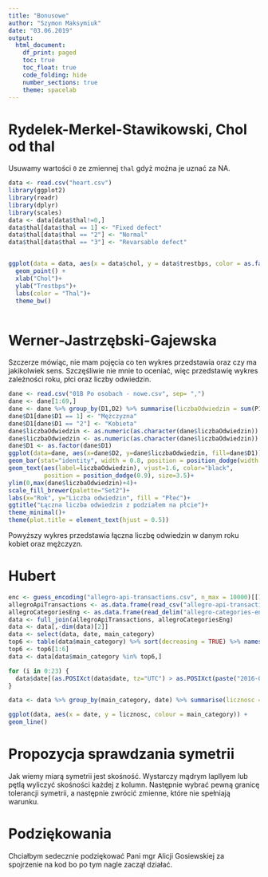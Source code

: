 ---
title: "Bonusowe"
author: "Szymon Maksymiuk"
date: "03.06.2019"
output:
  html_document:
    df_print: paged
    toc: true
    toc_float: true
    code_folding: hide
    number_sections: true
    theme: spacelab
---


# Rydelek-Merkel-Stawikowski, Chol od thal

Usuwamy wartości `0` ze zmiennej `thal` gdyż można je uznać za NA.

```{r message=FALSE, warning=FALSE}
data <- read.csv("heart.csv")
library(ggplot2)
library(readr)
library(dplyr)
library(scales)
data <- data[data$thal!=0,]
data$thal[data$thal == 1] <- "Fixed defect"
data$thal[data$thal == "2"] <- "Normal"
data$thal[data$thal == "3"] <- "Revarsable defect"


ggplot(data = data, aes(x = data$chol, y = data$trestbps, color = as.factor(data$thal))) +
  geom_point() +
  xlab("Chol")+
  ylab("Trestbps")+
  labs(color = "Thal")+
  theme_bw()
  

```

# Werner-Jastrzębski-Gajewska

Szczerze mówiąc, nie mam pojęcia co ten wykres przedstawia oraz czy ma jakikolwiek sens. Szczęśliwie nie mnie to oceniać, więc przedstawię wykres zależności roku, płci oraz liczby odwiedzin. 

```{r}
dane <- read.csv("01B Po osobach - nowe.csv", sep= ",")
dane <- dane[1:69,]
dane <- dane %>% group_by(D1,D2) %>% summarise(liczbaOdwiedzin = sum(P1))
dane$D1[dane$D1 == 1] <- "Mężczyzna"
dane$D1[dane$D1 == "2"] <- "Kobieta"
dane$liczbaOdwiedzin <- as.numeric(as.character(dane$liczbaOdwiedzin))
dane$liczbaOdwiedzin <- as.numeric(as.character(dane$liczbaOdwiedzin))
dane$D1 <- as.factor(dane$D1)
ggplot(data=dane, aes(x=dane$D2, y=dane$liczbaOdwiedzin, fill=dane$D1)) +
geom_bar(stat="identity", width = 0.8, position = position_dodge(width = 0.9), colour="black")+
geom_text(aes(label=liczbaOdwiedzin), vjust=1.6, color="black",
          position = position_dodge(0.9), size=3.5)+
ylim(0,max(dane$liczbaOdwiedzin)+4)+
scale_fill_brewer(palette="Set2")+
labs(x="Rok", y="Liczba odwiedzin", fill = "Płeć")+
ggtitle("Łączna liczba odwiedzin z podziałem na płcie")+
theme_minimal()+
theme(plot.title = element_text(hjust = 0.5))
```

Powyższy wykres przedstawia łączna liczbę odwiedzin w danym roku kobiet oraz mężczyzn.

# Hubert

```{r message=FALSE, warning=FALSE}
enc <- guess_encoding("allegro-api-transactions.csv", n_max = 10000)[[1]]
allegroApiTransactions <- as.data.frame(read_csv("allegro-api-transactions.csv", locale = locale(encoding = enc[1])))
allegroCategoriesEng <- as.data.frame(read_delim("allegro-categories-eng.txt", delim=";"))
data <- full_join(allegroApiTransactions, allegroCategoriesEng)
data <- data[,-dim(data)[2]]
data <- select(data, date, main_category)
top6 <- table(data$main_category) %>% sort(decreasing = TRUE) %>% names()
top6 <- top6[1:6]
data <- data[data$main_category %in% top6,]

for (i in 0:23) {
  data$date[(as.POSIXct(data$date, tz="UTC") > as.POSIXct(paste("2016-04-03 ", i, ":00:00", sep = ""), tz = "UTC")) & (as.POSIXct(data$date, tz = "UTC") < as.POSIXct(paste("2016-04-03 ", i+1, ":00:00", sep = ""), tz = "UTC"))] <- as.POSIXct(paste("2016-04-03 ", i, ":00:00", sep = ""), tz = "UTC")
}

data <- data %>% group_by(main_category, date) %>% summarise(licznosc = table(main_category))

ggplot(data, aes(x = date, y = licznosc, colour = main_category)) +
geom_line()   
```


# Propozycja sprawdzania symetrii

Jak wiemy miarą symetrii jest skośność. Wystarczy mądrym lapllyem lub pętlą wyliczyć skośności każdej z kolumn. Następnie wybrać pewną granicę tolerancji symetrii, a następnie zwrócić zmienne, które nie spełniają warunku.

# Podziękowania

Chciałbym sedecznie podziękować Pani mgr Alicji Gosiewskiej za spojrzenie na kod bo po tym nagle zaczął działać.